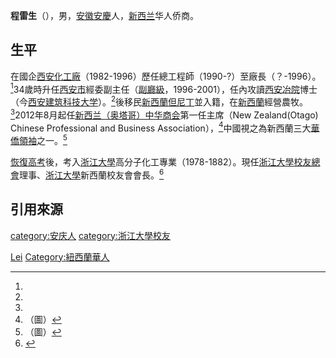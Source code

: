 {{Otheruses|other=名为程雷生的其他人物|程雷生}}

'''程雷生'''（{{bd|1962年|||}}），男，[[安徽|安徽]][[安慶|安慶]]人，[[新西兰|新西兰]]华人侨商。

== 生平 ==
在國企[[西安化工廠|西安化工廠]]（1982-1996）歷任總工程師（1990-?）至廠長（？-1996）。<ref name="浙大校友2011"/>34歲時升任[[西安市|西安市]]經委副主任（[[副廳級|副廳級]]，1996-2001），任內攻讀[[西安冶院|西安冶院]]博士（今[[西安建筑科技大学|西安建筑科技大学]]）。<ref name="浙大校友2011"/>後移民[[新西蘭|新西蘭]][[但尼丁|但尼丁]]並入籍，在[[新西蘭|新西蘭]]經營農牧。<ref name="浙大校友2011"/>2012年8月起任[[新西兰（奥塔哥）中华商会|新西兰（奥塔哥）中华商会]]第一任主席（New Zealand(Otago) Chinese Professional and Business Association），<ref>（圖）{{cite news|title=新西兰(奥塔哥)华专商会于8月8日正式注册成立|date=2012-08-08|publisher=华新时报|url=http://chch.skykiwi.com/na/2012-08-08/144988.shtml|accessdate=2020-08-21|archive-date=2020-08-21|archive-url=https://web.archive.org/web/20200821064540/http://chch.skykiwi.com/na/2012-08-08/144988.shtml|dead-url=no}}</ref>中國視之為新西蘭三大[[華僑領袖|華僑領袖]]之一。<ref>（圖）{{cite news|title=吴向明、鲁德看望新西兰侨领程雷生|date=2015-04-07|publisher=安庆市侨联|4=|url=http://www.aqtz.gov.cn/3g.php/News/show/id/1774.html|accessdate=2020-08-21|archive-date=2020-08-21|archive-url=https://web.archive.org/web/20200821065213/http://www.aqtz.gov.cn/3g.php/News/show/id/1774.html|dead-url=no}}</ref>

[[恢復高考|恢復高考]]後，考入[[浙江大學|浙江大學]]高分子化工專業（1978-1882）。現任[[浙江大學校友總會|浙江大學校友總會]]理事、[[浙江大學|浙江大學]]新西蘭校友會會長。<ref name="浙大校友2011">{{cite news|title=程雷生：挑戰「常規」，演繹精彩|date=2011年|publisher=浙大校友|4=|url=http://zuaa.zju.edu.cn/publication/article?id=8260|accessdate=2020-08-21|archive-date=2020-08-21|archive-url=https://web.archive.org/web/20200821065135/http://zuaa.zju.edu.cn/publication/article?id=8260|dead-url=no}}</ref>

== 引用來源 ==
{{reflist}}

{{Authority control}}
{{DEFAULTSORT:Cheng leisheng}}
[[Category:程姓|Lei]]
[[category:安庆人|category:安庆人]]
[[Category:紐西蘭華人|Category:紐西蘭華人]]
[[category:浙江大學校友|category:浙江大學校友]]
{{china-bio-stub}}